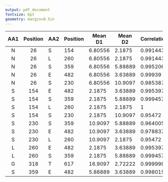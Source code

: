 ```yaml
---
output: pdf_document
fontsize: 6pt 
geometry: margin=0.5in
---
```





|AA1  |Position |	AA2	|Position	|Mean D1	|Mean D2	|Correlation|	Bootstrap value	|Pairwise Distance|	
|:--------:|:-----------------------:|---|---|---|---|---|---|---|---|
|N|	26|	S	|154|	6.80556|	2.1875|	0.991443|	0.99|	999.9|	
|N	|26|	L|260	|6.80556	|2.1875|	0.991443	|0.97	|999.9	|
|N|	26|	S	|359	|6.80556|	5.88889|	0.995206|	1|	999.9|
|N|	26|	E	|482	|6.80556|	3.63889|	0.99939	|0.99 |	999.9 |	
|N|	26|	S	|230	|6.80556|	10.9097|	0.985387|	1	|999.9	|
|S|	154|E|482|	2.1875|	3.63889|	0.995397|	0.97	|999.9	|
|S|	154	|S|	359|	2.1875|	5.88889|	0.999457|	1|	999.9	|
|S|	154	|L|	260|	2.1875|	2.1875|	1	|0.97|	999.9 |	
|S|	154	|S|	230|	2.1875|	10.9097|	0.95472|	1|	999.9  |
|S|	230	|S|	359	|10.9097|	5.88889|	0.964005|	1|	999.9	|
|S|	230	|E|	482	|10.9097|	3.63889|	0.978837|	0.95|	999.9|
|S|	230|	L	|260|	10.9097|	2.1875|	0.95472	|0.97	|999.9	|
|L|	260	|E	|482|	2.1875|	3.63889|	0.995397|	0.96|	999.9|
|L|	260	|S	|359|	2.1875|	5.88889|	0.999457|	0.99|	999.9	|
|G|	318	|T	|617|	16.9097|	2.72222|	0.999998|	0.97	|999.9|	
|S|	359	|E	|482|	5.88889|	3.63889|	0.998015|	0.98|999.9|  
